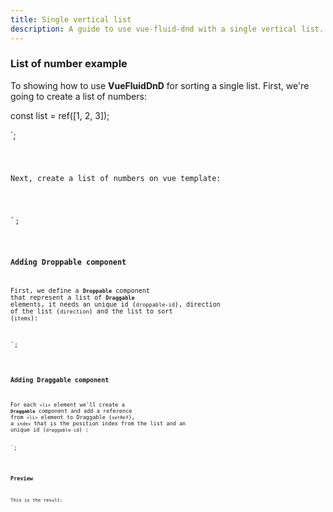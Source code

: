 ```yaml
---
title: Single vertical list
description: A guide to use vue-fluid-dnd with a single vertical list.
---
```



### List of number example

To showing how to use **VueFluidDnD** for sorting a single list.
First, we're going to create a list of numbers:


const list = ref([1, 2, 3]);

</script>`;

<Code code={listOfNumbers} lang="vue" />

Next, create a list of numbers on vue template:

<template>
  <ul class="number-list">
    <li class="number">{{ element }}</li>
  </ul>
</template>
<style>
  .number {
    border-style: solid;
    padding-left: 5px;
    margin-top: 0.25rem;
    border-width: 2px;
  }
  .number-list {
    display: block;
    padding: 10px;
  }
</style>
`;

<Code code={listOfNumbersHTML} lang="vue" />

### Adding Droppable component

First, we define a **`Droppable`** component that represent a list of **`Draggable`** elements, it needs an unique id (`droppable-id`), direction of the list (`direction`) and the list to sort (`items`):


<template>
  <Droppable droppable-id="1" direction="vertical" :items="list">
    <ul class="number-list">
      <li class="number">{{ element }}</li>
    </ul>
  </Droppable>
</template>
`;

<Code code={listOfNumbersDroppable} lang="vue" mark={highlightsDroppable} />

### Adding Draggable component

For each `<li>` element we'll create a **`Draggable`** component and add a reference from `<li>` element to Draggable (`setRef`), a `index` that is the position index from the list and an unique id (`draggable-id`) :

<template>
  <Droppable droppable-id="1" direction="vertical" :items="list">
    <ul class="number-list">
      <Draggable
        v-for="(element, index) in list"
        v-slot="{ setRef }"
        :draggable-id="element.toString()"
        :index="index"
      >
        <li class="number" :ref="setRef">{{ element }}</li>
      </Draggable>
    </ul>
  </Droppable>
</template>`;


<Code code={listOfNumbersDraggable} lang="vue" mark={highlightsDraggable} />

### Preview

This is the result:

<div class="pl-8">
  <SingleVerticalList client:load />
</div>
